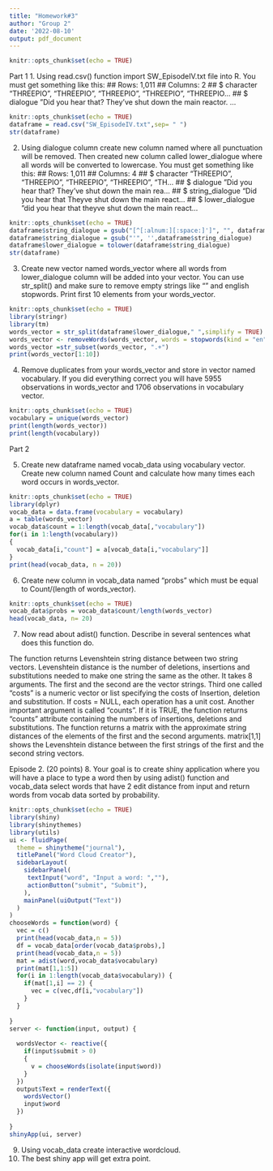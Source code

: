 ---
title: "Homework#3"
author: "Group 2"
date: '2022-08-10'
output: pdf_document
---

```{r setup, include=TRUE}
knitr::opts_chunk$set(echo = TRUE)
```

Part 1
1. Using read.csv() function import SW_EpisodeIV.txt file into R. You must get something like this:
## Rows: 1,011
## Columns: 2
## $ character <chr> "THREEPIO", "THREEPIO", "THREEPIO", "THREEPIO", "THREEPIO...
## $ dialogue <chr> "Did you hear that? They've shut down the main reactor. ...

```{r p1.1, include=TRUE}
knitr::opts_chunk$set(echo = TRUE)
dataframe = read.csv("SW_EpisodeIV.txt",sep= " ")
str(dataframe)

```
2. Using dialogue column create new column named  where all punctuation will be removed.
Then created new column called lower_dialogue where all words will be converted to lowercase. You
must get something like this:
## Rows: 1,011
## Columns: 4
## $ character <chr> "THREEPIO", "THREEPIO", "THREEPIO", "THREEPIO", "TH...
## $ dialogue <chr> "Did you hear that? They've shut down the main rea...
## $ string_dialogue <chr> "Did you hear that Theyve shut down the main react...
## $ lower_dialogue <chr> "did you hear that theyve shut down the main react...

```{r p1.2, include=TRUE}
knitr::opts_chunk$set(echo = TRUE)
dataframe$string_dialogue = gsub("[^[:alnum:][:space:]']", "", dataframe$dialogue)
dataframe$string_dialogue = gsub("'", '',dataframe$string_dialogue)
dataframe$lower_dialogue = tolower(dataframe$string_dialogue)
str(dataframe)
```
3. Create new vector named words_vector where all words from lower_dialogue column will be added
into your vector. You can use str_split() and make sure to remove empty strings like "" and english
stopwords. Print first 10 elements from your words_vector.
```{r p1.3, include=TRUE}
knitr::opts_chunk$set(echo = TRUE)
library(stringr)
library(tm)
words_vector = str_split(dataframe$lower_dialogue," ",simplify = TRUE)
words_vector <- removeWords(words_vector, words = stopwords(kind = "en"))
words_vector =str_subset(words_vector, ".+")
print(words_vector[1:10])
```

4. Remove duplicates from your words_vector and store in vector named vocabulary.
If you did everything correct you will have 5955 observations in words_vector and 1706 observations in
vocabulary vector.

```{r p1.3, include=TRUE}
knitr::opts_chunk$set(echo = TRUE)
vocabulary = unique(words_vector)
print(length(words_vector))
print(length(vocabulary))

```
Part 2

5. Create new dataframe named vocab_data using vocabulary vector. Create new column named Count
and calculate how many times each word occurs in words_vector.
```{r p2.1, include=TRUE}
knitr::opts_chunk$set(echo = TRUE)
library(dplyr)
vocab_data = data.frame(vocabulary = vocabulary)
a = table(words_vector)
vocab_data$count = 1:length(vocab_data[,"vocabulary"])
for(i in 1:length(vocabulary))
{
  vocab_data[i,"count"] = a[vocab_data[i,"vocabulary"]]
}
print(head(vocab_data, n = 20))

```

6. Create new column in vocab_data named “probs” which must be equal to Count/(length of
words_vector).
```{r p2.2, include=TRUE}
knitr::opts_chunk$set(echo = TRUE)
vocab_data$probs = vocab_data$count/length(words_vector) 
head(vocab_data, n= 20)
```
7. Now read about adist() function. Describe in several sentences what does this function do.

The function returns Levenshtein string distance between two string vectors.
Levenshtein distance is the number of deletions, insertions and substitutions needed to make one string the same as the other.
It takes 8 arguments. The first and the second are the vector strings. Third one called "costs" is a numeric vector or list specifying the costs of Insertion, deletion and substitution. If costs = NULL, each operation has a unit cost.
Another important argument is called "counts". If it is TRUE, the function returns "counts" attribute containing the numbers of insertions, deletions and substitutions.
The function returns a matrix with the approximate string distances of the elements of the first and the second arguments.  matrix[1,1] shows the Levenshtein distance between the first strings of the first and the second string vectors.

Episode 2. (20 points)
8. Your goal is to create shiny application where you will have a place to type a word then by using adist()
function and vocab_data select words that have 2 edit distance from input and return words from
vocab data sorted by probability.

```{r p2.2, include=TRUE}
knitr::opts_chunk$set(echo = TRUE)
library(shiny)
library(shinythemes)
library(utils)
ui <- fluidPage(
  theme = shinytheme("journal"),
  titlePanel("Word Cloud Creator"),
  sidebarLayout(
    sidebarPanel(
     textInput("word", "Input a word: ",""),
     actionButton("submit", "Submit"),
    ),
    mainPanel(uiOutput("Text"))
  )
)
chooseWords = function(word) {
  vec = c()
  print(head(vocab_data,n = 5))
  df = vocab_data[order(vocab_data$probs),]
  print(head(vocab_data,n = 5))
  mat = adist(word,vocab_data$vocabulary)
  print(mat[1,1:5])
  for(i in 1:length(vocab_data$vocabulary)) {
    if(mat[1,i] == 2) {
      vec = c(vec,df[i,"vocabulary"])
    }
  }
  
}
server <- function(input, output) {
  
  wordsVector <- reactive({
    if(input$submit > 0)
    {
      v = chooseWords(isolate(input$word))
    }
  })
  output$Text = renderText({
    wordsVector()
    input$word
  })
  
}
shinyApp(ui, server)
```
9. Using vocab_data create interactive wordcloud.
10. The best shiny app will get extra point.
